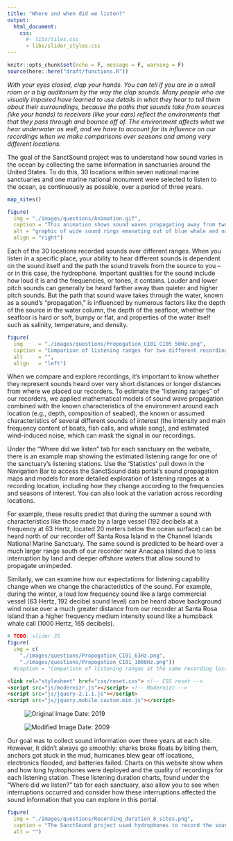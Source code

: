 ```yaml
---
title: "Where and when did we listen?"
output:
  html_document:
    css: 
      #- libs/tiles.css
      - libs/slider_styles.css
---
```


```r
knitr::opts_chunk$set(echo = F, message = F, warning = F)
source(here::here("draft/functions.R"))
```

_With your eyes closed, clap your hands. You can tell if you are in a small room or a big auditorium by the way the clap sounds. Many people who are visually impaired have learned to use details in what they hear to tell them about their surroundings, because the paths that sounds take from sources (like your hands) to receivers (like your ears) reflect the environments that that they pass through and bounce off of. The environment affects what we hear underwater as well, and we have to account for its influence on our recordings when we make comparisons over seasons and among very different locations._

The goal of the SanctSound project was to understand how sound varies in the ocean by collecting the same information in sanctuaries around the United States. To do this, 30 locations within seven national marine sanctuaries and one marine national monument were selected to listen to the ocean, as continuously as possible, over a period of three years.

<!-- ![](./images/map_3-pane.png) -->

```r
map_sites()
```

::: { .overflow-auto}

```r
figure(
  img = "./images/questions/Animation.gif",
  caption = "This animation shows sound waves propagating away from two sources of sound, a blue whale and a dolphin. The blue whale’s lower frequency calls are heard over larger distances, and are recorded on three of the four yellow circle recording stations. The dolphin’s calls are higher frequency and are heard over a shorter distance and recorded only on only one nearby yellow circle recording station.",
  alt = "graphic of wide sound rings emanating out of blue whale and narrower ones from dolphins.",
  align = "right")
```

Each of the 30 locations recorded sounds over different ranges. When you listen in a specific place, your ability to hear different sounds is dependent on the sound itself and the path the sound travels from the source to you – or in this case, the hydrophone. Important qualities for the sound include how loud it is and the frequencies, or tones, it contains. Louder and lower pitch sounds can generally be heard farther away than quieter and higher pitch sounds. But the path that sound wave takes through the water, known as a sound’s “propagation,” is influenced by numerous factors like the depth of the source in the water column, the depth of the seafloor, whether the seafloor is hard or soft, bumpy or flat, and properties of the water itself such as salinity, temperature, and density.

:::

::: { .overflow-auto}

```r
figure(
  img     = "./images/questions/Propogation_CI01_CI05_50Hz.png",
  caption = "Comparison of listening ranges for two different recording locations in the Channel Islands National Marine Sanctuary in summer conditions and for the same louder, low frequency source.",
  alt     = "",
  align   = "left")
```

When we compare and explore recordings, it’s important to know whether they represent sounds heard over very short distances or longer distances from where we placed our recorders. To estimate the “listening ranges” of our recorders, we applied mathematical models of sound wave propagation combined with the known characteristics of the environment around each location (e.g., depth, composition of seabed), the known or assumed characteristics of several different sounds of interest (the intensity and main frequency content of boats, fish calls, and whale song), and estimated wind-induced noise, which can mask the signal in our recordings. 

Under the “Where did we listen” tab for each sanctuary on the website, there is an example map showing the estimated listening range for one of the sanctuary’s listening stations. Use the ‘Statistics’ pull down in the Navigation Bar to access the SanctSound data portal’s sound propagation maps and models for more detailed exploration of listening ranges at a recording location, including how they change according to the frequencies and seasons of interest. You can also look at the variation across recording locations.

For example, these results predict that during the summer a sound with characteristics like those made by a large vessel (192 decibels at a frequency at 63 Hertz, located 20 meters below the ocean surface) can be heard north of our recorder off Santa Rosa Island in the Channel Islands National Marine Sanctuary. The same sound is predicted to be heard over a much larger range south of our recorder near Anacapa Island due to less interruption by land and deeper offshore waters that allow sound to propagate unimpeded.

:::

Similarly, we can examine how our expectations for listening capability change when we change the characteristics of the sound. For example, during the winter, a loud low frequency sound like a large commercial vessel (63 Hertz, 192 decibel sound level) can be heard above background wind noise over a much greater distance from our recorder at Santa Rosa Island than a higher frequency medium intensity sound like a humpback whale call (1000 Hertz, 165 decibels).

```r
# TODO: slider JS
figure(
  img = c(
    "./images/questions/Propogation_CI01_63Hz.png",
    "./images/questions/Propogation_CI01_1000Hz.png"))
  #caption = "Comparison of listening ranges at the same recording locations in the Channel Islands National Marine Sanctuary in winter conditions for two different sources of sound: a very low frequency and loud sound (slide left) and a moderately loud and moderately low frequency sound (slide right).")
```

```html
<link rel="stylesheet" href="css/reset.css"> <!-- CSS reset -->
<script src="js/modernizr.js"></script> <!-- Modernizr -->
<script src="js/jquery-2.1.1.js"></script>
<script src="js/jquery.mobile.custom.min.js"></script>
```

<figure class="cd-image-container">
 <img src="./images/questions/Propogation_CI01_63Hz.png" alt="Original Image">
 <span class="cd-image-label" data-type="original">Date: 2019</span>
 
 <div class="cd-resize-img"> <!-- the resizable image on top -->
  <img src="./images/questions/Propogation_CI01_1000Hz.png" alt="Modified Image">
	<span class="cd-image-label" data-type="modified">Date: 2009</span>
 </div>
	<span class="cd-handle"></span>
</figure>

<script src="libs/slider.js"></script>

Our goal was to collect sound information over three years at each site. However, it didn’t always go smoothly: sharks broke floats by biting them, anchors got stuck in the mud, hurricanes blew gear off locations, electronics flooded, and batteries failed. Charts on this website show when and how long hydrophones were deployed and the quality of recordings for each listening station. These listening duration charts, found under the “Where did we listen?” tab for each sanctuary, also allow you to see when interruptions occurred and consider how these interruptions affected the sound information that you can explore in this portal.

```r
figure(
  img = "./images/questions/Recording_duration_8_sites.png",
  caption = "The SanctSound project used hydrophones to record the soundscape of seven national marine sanctuaries and one marine national monument. Green bars indicate when good quality data were recorded at one or more listening stations at a site. Due to technical or logistical issues, there were some gaps in recordings (white) or periods when data quality was compromised (yellow).",
  alt = "")
```
